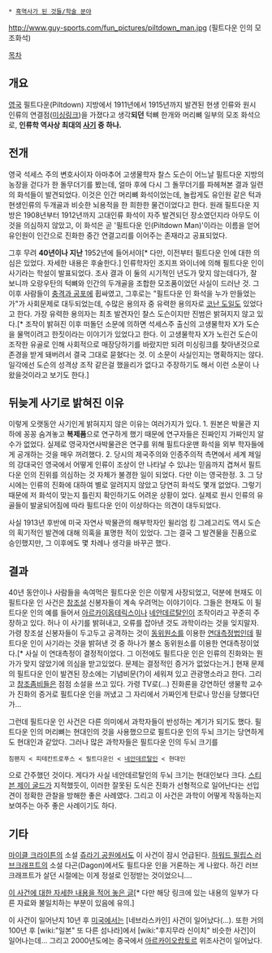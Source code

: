 * [[흑역사가 된 것들/학술 분야]]

http://www.guy-sports.com/fun_pictures/piltdown_man.jpg
(필트다운 인의 모조화석)

[[목차]]
== 개요 ==
[[영국]] 필트다운(Piltdown) 지방에서 1911년에서 1915년까지 발견된 현생 인류와 원시 인류의 연결점([[미싱링크]])을 가졌다고 생각'''되던''' 턱뼈 한개와 머리뼈 일부의 모조 화석으로, '''인류학 역사상 최대의 [[사기]] 중 하나.'''

== 전개 ==
영국 석세스 주의 변호사이자 아마추어 고생물학자 찰스 도슨이 어느날 필트다운 지방의 농장을 걷다가 한 돌무더기를 봤는데, 얼마 후에 다시 그 돌무더기를 파헤쳐본 결과 일련의 화석들이 발견되었다. 이것은 인간 머리뼈 화석이었는데, 놀랍게도 유인원 같은 턱과 현생인류의 두개골과 비슷한 뇌용적을 한 희한한 물건이었다고 한다. 원래 필트다운 지방은 1908년부터 1912년까지 고대인류 화석이 자주 발견되던 장소였던지라 아무도 이것을 의심하지 않았고, 이 화석은 곧 '필트다운 인(Piltdown Man)'이라는 이름을 얻어 유인원이 인간으로 진화한 중간 연결고리를 이어주는 존재라고 공표되었다. 

그후 무려 '''40년이나 지난''' 1952년에 들어서야[* 다만, 이전부터 필트다운 인에 대한 의심은 있었다. 자세한 내용은 후술한다.] 인류학자인 조지프 와이너에 의해 필트다운 인이 사기라는 학설이 발표되었다. 조사 결과 이 둘의 시기적인 년도가 맞지 않는데다가, 잘 보니까 오랑우탄의 턱뼈와 인간의 두개골을 조합한 모조품이었던 사실이 드러난 것. 그 이후 사람들이 [[충격과 공포]]에 휩싸였고, 그후로는 "필트다운 인 화석을 누가 만들었는가"가 사회문제로 대두되었는데, 수많은 용의자 중 유력한 용의자로 [[코난 도일]]도 있었다고 한다. 가장 유력한 용의자는 최초 발견자인 찰스 도슨이지만 진범은 밝혀지지 않고 있다.[* 조작이 밝혀진 이후 떠돌던 소문에 의하면 석세스주 출신의 고생물학자 X가 도슨을 물먹이려고 한짓이라는 이야기가 있었다고 한다. 이 고생물학자 X가 노린건 도슨이 조작한 유골로 인해 사회적으로 매장당하기를 바랐지만 되려 미싱링크를 찾아낸것으로 존경을 받게 돼버려서 결국 그대로 묻혔다는 것. 이 소문이 사실인지는 명확하지는 않다. 일각에선 도슨의 성격상 조작 같은걸 했을리가 없다고 주장하기도 해서 이런 소문이 나왔을것이라고 보기도 한다.]

== 뒤늦게 사기로 밝혀진 이유 ==
이렇게 오랫동안 사기인게 밝혀지지 않은 이유는 여러가지가 있다. 
1. 원본은 박물관 지하에 꽁꽁 숨겨놓고 '''복제품'''으로 연구하게 했기 때문에 연구자들은 진짜인지 가짜인지 알 수가 없었다. 실제로 영국자연사박물관은 연구를 위해 필트다운맨 화석을 외부 학자들에게 공개하는 것을 매우 꺼려했다.
2. 당시의 제국주의와 인종주의적 측면에서 세계 제일의 강대국인 영국에서 어떻게 인류이 조상이 안 나타날 수 있냐는 믿음까지 겹쳐서 필트다운 인의 진위를 의심하는 것 자체가 불경한 일이 되었다. 다만 이는 영국한정.
3. 그 당시에는 인류의 진화에 대하여 별로 알려지지 않았고 당연히 화석도 몇개 없었다. 그렇기 때문에 저 화석이 맞는지 틀린지 확인하기도 어려운 상황이 었다. 실제로 원시 인류의 유골들이 발굴되어짐에 따라 필트다운 인이 이상하다는 의견이 대두되었다.

사실 1913년 후반에 미국 자연사 박물관의 해부학자인 윌리엄 킹 그레고리도 역시 도슨의 획기적인 발견에 대해 의혹을 표명한 적이 있었다. 그는 결국 그 발견물을 진품으로 승인했지만, 그 이후에도 몇 차례나 생각을 바꾸곤 했다.

== 결과 ==
40년 동안이나 사람들을 속여먹은 필트다운 인은 이렇게 사장되었고, 덕분에 현재도 이 필트다운 인 사건은 [[창조설]] 신봉자들이 계속 우려먹는 이야기이다. 그들은 현재도 이 필트다운 인의 예를 들어서 [[아르카이옵테릭스]]이나 [[네안데르탈인]]이 조작이라고 꾸준히 주장하고 있다. 허나 이 사기를 밝혀내고, 오류를 잡아낸 것도 과학이라는 것을 잊지말자. 가령 창조설 신봉자들이 두고두고 공격하는 것이 [[동위원소]]를 이용한 [[연대측정법]]인데 필트다운 인이 사기라는 것을 밝혀낸 것 중 하나가 불소 동위원소를 이용한 연대측정이었다.[* 사실 이 연대측정이 결정적이었다. 그 이전에도 필트다운 인은 인류의 진화와는 뭔가가 맞지 않았기에 의심을 받고있었다. 문제는 결정적인 증거가 없었다는거.] 현재 문제의 필트다운 인이 발견된 장소에는 기념비문(?)이 세워져 있고 관광명소라고 한다. 그리고 [[창조좀비]]들은 점점 소설을 쓰고 있다. 가령 TV로(...) 진화론을 강연하던 생물학 교수가 진화의 증거로 필트다운 인을 꺼냈고 그 자리에서 가짜인게 탄로나 망신을 당했다던가...

그런데 필트다운 인 사건은 다른 의미에서 과학자들이 반성하는 계기가 되기도 했다. 필트다운 인의 머리뼈는 현대인의 것을 사용했으므로 필트다운 인의 두뇌 크기는 당연하게도 현대인과 같았다. 그러나 많은 과학자들은 필트다운 인의 두뇌 크기를

 침팬지 < 피테칸트로푸스 < 필트다운인 < [[네안데르탈인]] < 현대인

으로 간주했던 것이다. 게다가 사실 네안데르탈인의 두뇌 크기는 현대인보다 크다. [[스티븐 제이 굴드]]가 지적했듯이, 이러한 잘못된 도식은 진화가 선형적으로 일어난다는 선입견이 정확한 관찰을 방해한 좋은 사례였다. 그리고 이 사건은 과학이 어떻게 작동하는지 보여주는 아주 좋은 사례이기도 하다.

== 기타 ==
[[마이클 크라이튼]]의 소설 [[쥬라기 공원]]에서도 이 사건이 잠시 언급된다. [[하워드 필립스 러브크래프트]]의 소설 다곤(Dagon)에서도 필트다운 인을 거론하는 게 나왔다. 하긴 러브크래프트가 살던 시절에는 이게 정설로 인정받는 것이었으니….

[http://www.pgr21.com/zboard4/zboard.php?id=freedom&no=37018 이 사건에 대한 자세한 내용을 적어 놓은 글][* 다만 해당 링크에 있는 내용의 일부가 다른 자료와 불일치하는 부분이 있음에 유의.]

이 사건이 일어난지 10년 후 [[미국]]에서는 [네브라스카인] 사건이 일어났다(...). 또한 거의 100년 후 [wiki:"일본" 또 다른 섬나라]에서 [wiki:"후지무라 신이치" 비슷한 사건]이 일어나는데… 그리고 2000년도에는 중국에서 [[아르카이오랍토르]] 위조사건이 일어났다.
